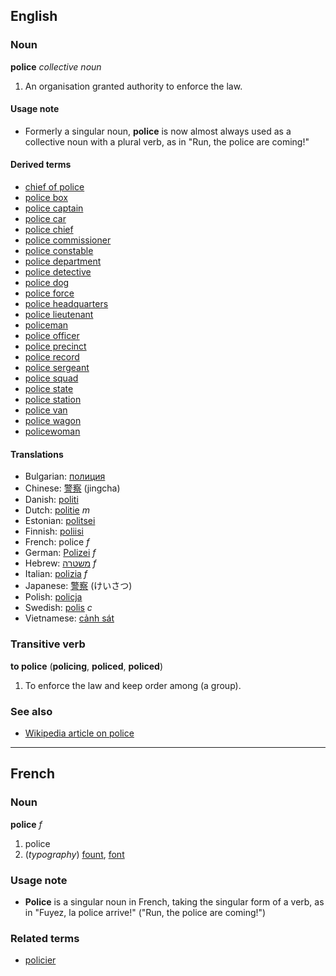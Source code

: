 ==English==
===Noun===
'''police''' ''collective noun''

#An organisation granted authority to enforce the law.

====Usage note====
*Formerly a singular noun, '''police''' is now almost always used as a collective noun with a plural verb, as in "Run, the police are coming!"

====Derived terms====
*[[chief of police]]
*[[police box]]
*[[police captain]]
*[[police car]]
*[[police chief]]
*[[police commissioner]]
*[[police constable]]
*[[police department]]
*[[police detective]]
*[[police dog]]
*[[police force]]
*[[police headquarters]]
*[[police lieutenant]]
*[[policeman]]
*[[police officer]]
*[[police precinct]]
*[[police record]]
*[[police sergeant]]
*[[police squad]]
*[[police state]]
*[[police station]]
*[[police van]]
*[[police wagon]]
*[[policewoman]]

====Translations====
*Bulgarian: [[полиция]]
*Chinese: [[警察]] (jingcha)
*Danish: [[politi]]
*Dutch: [[politie]] ''m''
*Estonian: [[politsei]]
*Finnish: [[poliisi]]
*French: police ''f''
*German: [[Polizei]] ''f''
*Hebrew: [[משטרה]] ''f''
*Italian: [[polizia]] ''f''
*Japanese: [[警察]] (けいさつ)
*Polish: [[policja]]
*Swedish: [[polis#Swedish|polis]] ''c''
*Vietnamese: [[cảnh sát]]

===Transitive verb===
'''to police''' ('''policing''', '''policed''', '''policed''')

#To enforce the law and keep order among (a group).

===See also===
*[[w:police|Wikipedia article on police]]

----
==French==
===Noun===
'''police''' ''f''

#police
#(''typography'') [[fount]], [[font]]

===Usage note===
*'''Police''' is a singular noun in French, taking the singular form of a verb, as in "Fuyez, la police arrive!" ("Run, the police are coming!")

===Related terms===
*[[policier]]